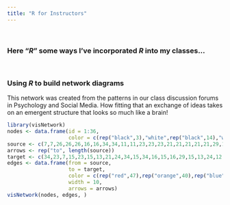---
title: "R for Instructors"
---

<br>

### Here "*R*" some ways I've incorporated *R* into my classes...

<br>

### Using *R* to build network diagrams

This network was created from the patterns in our class discussion forums in Psychology and Social Media. How fitting that an exchange of ideas takes on an emergent structure that looks so much like a  brain!

```{r, echo = FALSE, warning = FALSE}
library(visNetwork)
nodes <- data.frame(id = 1:36,
                    color = c(rep("black",3),"white",rep("black",14),"white","white",rep("black",16)))
source <- c(7,7,26,26,26,16,16,34,34,11,11,23,23,23,21,21,21,21,21,29,18,18,18,12,6,6,33,33,2,2,2,2,8,29,29,15,30,13,24,15,32,32,32,28,28,24,13,7,7,26,26,34,34,34,34,34,12,11,16,16,12,12,12,18,18,21,21,6,8,23,23,33,30,24,29,29,29,28,15,15,15,15,32,13,13,2,2,7,7,26,26,26,14,14,14,31,31,31,31,8,8,8,28,25,25,36,28,28,9,9,1,25,25,22,22,5,5,15,27,27,35,35,3,7,8,8,14,14,14,10,10,10,36,9,9,31,2,26,26,5,22,22,28,28,25,25,25,25,27,27,3,3,3,1,17,17)
arrows <- rep("to", length(source))
target <- c(34,23,7,15,23,15,13,21,24,34,15,34,16,15,16,29,15,13,24,12,28,29,13,18,28,32,29,24,21,33,13,24,33,13,32,2,11,18,30,30,12,8,29,8,11,29,6,26,34,34,11,29,16,32,13,24,34,34,7,15,28,33,18,12,15,6,12,12,21,11,13,28,32,29,12,23,24,11,6,12,33,23,30,21,2,30,18,36,17,14,25,14,28,10,25,36,28,27,15,28,10,1,15,28,31,17,26,22,26,27,3,8,26,5,9,26,1,3,5,35,28,9,22,1,28,14,17,15,27,14,36,15,10,2,28,27,22,14,10,26,14,31,36,25,26,9,22,5,3,1,17,25,9,35,8,5)
edges <- data.frame(from = source,
                    to = target,
                    color = c(rep("red",47),rep("orange",40),rep("blue",36),rep("cyan",33)),
                    width = 10,
                    arrows = arrows)
visNetwork(nodes, edges, )
```


